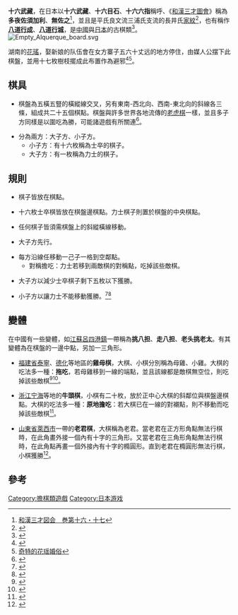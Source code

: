 
{{Infobox East Asian
|title=
|tablewidth=
|color=
|fontcolor=
|background=
|logo=
|logowidth=
|img=
|imgwidth=
|caption=
|sort=
<!-- 中文 -->
|chinesetitle=
|chinese=八道行成
|tradchi=八道行成
|simpchi=八道行成
|zhuyin=
|pinyin=
|typy=
|wg=
|chinesetext=
|kanji=八道行成
|kana=じゅうろくむさし
|romaji=yasukari}}

'''十六武藏'''，在日本以'''十六武藏'''、'''十六目石'''、'''十六六指'''稱呼、《[[和漢三才圖會|和漢三才圖會]]》稱為'''多夜佐須加利'''、'''無佐之'''<ref>[http://record.museum.kyushu-u.ac.jp/wakan/wakan-jin/page.html?style=b&part=9&no=30   和漢三才図会　巻第十六・十七]{{dead link|date=2017年11月 |bot=InternetArchiveBot |fix-attempted=yes }}</ref>，並且是平氏良文流三浦氏支流的長井氏[[家紋|家紋]]<ref>{{Cite web |url=http://minagi.p-kit.com/page144424.html |title=十六武蔵（じゅうろくむさし） |accessdate=2011-10-01 |archive-date=2013-05-30 |archive-url=https://web.archive.org/web/20130530222052/http://minagi.p-kit.com/page144424.html |dead-url=no }}</ref>，也有稱作'''[[八道行成|八道行成]]'''、'''[[八道行城|八道行城]]'''，是[[中國|中國]]與[[日本|日本]]的古棋類<ref>{{Cite web |url=http://shinku.nichibun.ac.jp/kojiruien/html/yugi_1/yugi_1_0168.html |title=古事類苑 遊戯部 |accessdate=2010-04-13 |archive-date=2015-04-19 |archive-url=https://web.archive.org/web/20150419100958/http://shinku.nichibun.ac.jp/kojiruien/html/yugi_1/yugi_1_0168.html |dead-url=no }}</ref>。
[[File:Empty_Alquerque_board.svg|thumb]]

湖南的[[花瑤|花瑤]]，娶新娘的队伍會在女方寨子五六十丈远的地方停住，由媒人公摆下此棋盤，並用十七枚樹枝擺成此布置作為避邪<ref>{{Cite web |url=http://hn.rednet.cn/c/2009/02/23/1713399.htm |title=隆回上演“史上最原生态的花瑶婚礼”（图） |accessdate=2015-03-12 |archive-date=2013-01-22 |archive-url=https://web.archive.org/web/20130122012421/http://hn.rednet.cn/c/2009/02/23/1713399.htm |dead-url=no }}</ref><ref>[http://www.wmtv.cn/html/2014/d08083_0807/45664.html 奇特的花瑶婚俗]{{dead link|date=2017年11月 |bot=InternetArchiveBot |fix-attempted=yes }}</ref>。

==棋具==

*棋盤為五橫五豎的橫縱線交叉，另有東南-西北向、西南-東北向的斜線各三條，組成共二十五個棋點。棋盤與許多世界各地流傳的[[老虎棋|老虎棋]]一樣，並且多子方同樣是以圍吃為勝，可能諸遊戲有所關連<ref>{{Cite web |url=http://henimarupe.blog63.fc2.com/blog-entry-109.html |title=包囲ゲームのバリエーション |accessdate=2010-04-13 |archive-date=2016-03-04 |archive-url=https://web.archive.org/web/20160304132108/http://henimarupe.blog63.fc2.com/blog-entry-109.html |dead-url=no }}</ref>。

*分為兩方：大子方、小子方。
**小子方：有十六枚稱為士卒的棋子。
**大子方：有一枚稱為力士的棋子。

==規則==

*棋子皆放在棋點。

*十六枚士卒棋皆放在棋盤邊棋點。力士棋子則置於棋盤的中央棋點。

*任何棋子皆須需棋盤上的斜縱橫線移動。

*大子方先行。

*每方沿線任移動一己子一格到空鄰點。
**對稱擔吃：力士若移到兩敵棋的對稱點，吃掉該些敵棋。

*大子方以減少士卒棋子剩下五枚以下獲勝。

*小子方以讓力士不能移動獲勝。<ref>{{Cite web |url=http://www2u.biglobe.ne.jp/%257egln/88/8850/8850203.htm |title=遊戲考 |accessdate=2010-04-13 |archive-date=2009-08-13 |archive-url=https://web.archive.org/web/20090813073906/http://www2u.biglobe.ne.jp/~gln/88/8850/8850203.htm |dead-url=no }}</ref><ref>{{Cite web |url=http://www.asahi-net.or.jp/~rp9h-tkhs/dg_yasukari.htm |title=八道行成規則 |accessdate=2010-04-13 |archive-date=2014-06-06 |archive-url=https://web.archive.org/web/20140606223111/http://www.asahi-net.or.jp/~rp9h-tkhs/dg_yasukari.htm |dead-url=no }}</ref>

==變體==
在中國有一些變體，如[[江蘇|江蘇]][[呂四港鎮|呂四港鎮]]一帶稱為'''挑八担'''、'''走八担'''、'''老头挑老太'''。有其變體為在棋盤的一邊中點，另加一三角形。
*[[福建省|福建省]][[泰寧縣|泰寧]]、[[德化縣|德化]]等地區的'''雞母棋'''，大棋、小棋分別稱為母雞、小雞。大棋的吃法多一種：'''拖吃'''，若母雞移到一線的端點，並且該線都是敵棋無空位，則吃掉該些敵棋<ref>{{Cite web |url=http://www.sm.gov.cn/zwgk/zwxx/xzwxx/200907/t20090710_82839.htm |title=泰宁县非物质文化遗产普查工作收获颇丰 |accessdate=2013-04-17 |archive-date=2012-08-05 |archive-url=https://archive.is/20120805131910/http://www.sm.gov.cn/zwgk/zwxx/xzwxx/200907/t20090710_82839.htm |dead-url=no }}</ref><ref>{{Cite web |url=http://www.fjsq.gov.cn/showtext.asp?ToBook=3145&index=1419& |title=德化县志 民間棋類 |access-date=2013-04-17 |archive-url=https://web.archive.org/web/20160304103619/http://www.fjsq.gov.cn/showtext.asp?ToBook=3145&index=1419& |archive-date=2016-03-04 |dead-url=yes }}</ref>。

*[[浙江|浙江]][[宁海县_(浙江省)|宁海]]等地的'''牛頭棋'''，小棋有二十枚，放於正中心大棋的斜鄰位與棋盤邊棋點。大棋的吃法多一種：'''原地擔吃'''：若大棋已在一線的對襯點，則不移動而吃掉該些敵棋<ref name="甬上风物">{{cite book |author=汪志铭主编 |title=《甬上风物——宁波市非物质文化遗产田野调查》 |date=2008-08-01 |publisher= 宁波出版社 |location=中國 |language=zh-hans |isbn=9787807432722}}</ref>。

*[[山東省|山東省]][[萊西市|萊西市]]一帶的'''老君棋'''，大棋稱為老君。當老君在正方形角點無法行棋時，在此角畫外接一個內有十字的三角形。又當老君在三角形角點無法行棋時，在此角點再畫一個外接內有十字的橢圓形。直到老君在橢圓形無法行棋，小棋獲勝<ref>{{Cite web |url=http://whj.laixi.gov.cn/Default.aspx?tabid=1965&language=zh-CN&ArticleID=27088&CurCategory=2317 |title=莱西市文化局 > 首页 > 新闻显示 游艺民俗 |accessdate=2013-04-17 |archive-date=2010-09-25 |archive-url=https://web.archive.org/web/20100925121126/http://whj.laixi.gov.cn/Default.aspx?tabid=1965&language=zh-CN&ArticleID=27088&CurCategory=2317 |dead-url=no }}</ref>。

==參考==
{{reflist|2}}


[[Category:擔棋類遊戲|Category:擔棋類遊戲]]
[[Category:日本游戏|Category:日本游戏]]